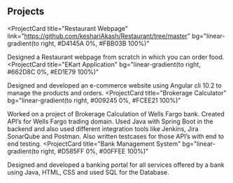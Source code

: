 ## Projects

<ProjectCard
  title="Restaurant Webpage"
  link="https://github.com/keshariAkash/Restaurant/tree/master"
  bg="linear-gradient(to right, #D4145A 0%, #FBB03B 100%)"
>
  Designed a Restaurant webpage from scratch in which you can order food.
</ProjectCard>
<ProjectCard
  title="EKart Application"
  bg="linear-gradient(to right, #662D8C 0%, #ED1E79 100%)"
>
  Designed and developed an e-commerce website using Angular cli 10.2 to manage the products and orders.
</ProjectCard>
<ProjectCard
  title="Brokerage Calculator"
  bg="linear-gradient(to right, #009245 0%, #FCEE21 100%)"
>
  Worked on a project of Brokerage Calculation of Wells Fargo bank. Created API’s for Wells Fargo trading domain. Used Java with Spring Boot in the backend and also used different integration tools like Jenkins, Jira SonarQube and Postman. Also written testcases for those API’s with end to end testing.
</ProjectCard>
<ProjectCard
  title="Bank Management System"
  bg="linear-gradient(to right, #D585FF 0%, #00FFEE 100%)"
>
  Designed and developed a banking portal for all services offered by a bank using Java, HTML, CSS and used SQL for the Database.
</ProjectCard>
